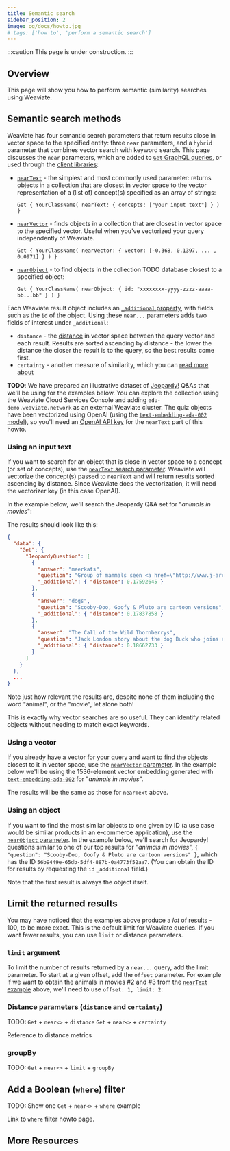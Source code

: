 ```yaml
---
title: Semantic search
sidebar_position: 2
image: og/docs/howto.jpg
# tags: ['how to', 'perform a semantic search']
---
```


:::caution This page is under construction.
:::

## Overview

This page will show you how to perform semantic (similarity) searches using Weaviate.


<BasicPrereqs />

## Semantic search methods

Weaviate has four semantic search parameters that return results close in vector space to the specified entity: three `near` parameters, and a `hybrid` parameter that combines vector search with keyword search. This page discusses the `near` parameters, which are added to [`Get` GraphQL queries](../../api/graphql/get), or used through the [client libraries](../../client-libraries):

* [`nearText`](#using-an-input-text) - the simplest and most commonly used parameter: returns objects in a collection that are closest in vector space to the vector representation of a (list of) concept(s) specified as an array of strings:

  `Get { YourClassName( nearText: { concepts: ["your input text"] } ) }`

* [`nearVector`](#using-a-vector) - finds objects in a collection that are closest in vector space to the specified vector. Useful when you've vectorized your query independently of Weaviate.

  `Get { YourClassName( nearVector: { vector: [-0.368, 0.1397, ... , 0.0971] } ) }`

* [`nearObject`](#using-an-object) - to find objects in the collection TODO database closest to a specified object:

  `Get { YourClassName( nearObject: { id: "xxxxxxxx-yyyy-zzzz-aaaa-bb...bb" } ) }`

Each Weaviate result object includes an [`_additional` property](../../api/graphql/additional-properties/), with fields such as the `id` of the object. Using these `near...` parameters adds two fields of interest under `_additional`:
* `distance` - the [distance](../../api/graphql/additional-properties#distance) in vector space between the query vector and each result. Results are sorted ascending by distance - the lower the distance the closer the result is to the query, so the best results come first.
* `certainty` - another measure of similarity, which you can [read more about](../../api/graphql/additional-properties#certainty-only-for-cosine-distance)

**TODO**: We have prepared an illustrative dataset of [Jeopardy!](https://en.wikipedia.org/wiki/Jeopardy!) Q&As that we'll be using for the examples below. You can explore the collection using the Weaviate Cloud Services Console and adding `edu-demo.weaviate.network` as an external Weaviate cluster. The quiz objects have been vectorized using OpenAI (using the <nobr>[`text-embedding-ada-002` model](https://platform.openai.com/docs/guides/embeddings/what-are-embeddings)</nobr>), so you'll need an [OpenAI API key](https://platform.openai.com/account/api-keys) for the `nearText` part of this howto.


### Using an input text

If you want to search for an object that is close in vector space to a concept (or set of concepts), use the [`nearText` search parameter](../../api/graphql/vector-search-parameters#neartext). Weaviate will vectorize the concept(s) passed to `nearText` and will return results sorted ascending by distance. Since Weaviate does the vectorization, it will need the vectorizer key (in this case OpenAI).

In the example below, we'll search the Jeopardy Q&A set for "_animals in movies_":


<NearText />

The results should look like this:

```json
{
  "data": {
    "Get": {
      "JeopardyQuestion": [
        {
          "answer": "meerkats",
          "question": "Group of mammals seen <a href=\"http://www.j-archive.com/media/1998-06-01_J_28.jpg\" target=\"_blank\">here</a>:  [like Timon in <i>The Lion King</i>]",
          "_additional": { "distance": 0.17592645 }
        },
        {
          "answer": "dogs",
          "question": "Scooby-Doo, Goofy & Pluto are cartoon versions",
          "_additional": { "distance": 0.17837858 }
        },
        {
          "answer": "The Call of the Wild Thornberrys",
          "question": "Jack London story about the dog Buck who joins a Nick cartoon about Eliza, who can talk to animals",
          "_additional": { "distance": 0.18662733 }
        }
      ]
    }
  },
  ...
}
```

Note just how relevant the results are, despite none of them including the word "animal", or the "movie", let alone both!

This is exactly why vector searches are so useful. They can identify related objects without needing to match exact keywords.


### Using a vector

If you already have a vector for your query and want to find the objects closest to it in vector space, use the [`nearVector` parameter](../../api/graphql/vector-search-parameters#nearvector). In the example below we'll be using the 1536-element vector embedding generated with [`text-embedding-ada-002`](https://platform.openai.com/docs/guides/embeddings/what-are-embeddings) for "_animals in movies_".


<NearVector />

The results will be the same as those for `nearText` above.


### Using an object

If you want to find the most similar objects to one given by ID (a use case would be similar products in an e-commerce application), use the [`nearObject` parameter](../../api/graphql/vector-search-parameters#nearobject). In the example below, we'll search for Jeopardy! questions similar to one of our top results for "_animals in movies_", `{ "question": "Scooby-Doo, Goofy & Pluto are cartoon versions" }`, which has the ID `56b9449e-65db-5df4-887b-0a4773f52aa7`. (You can obtain the ID for results by requesting the `id` `_additional` field.)


<NearObject />

Note that the first result is always the object itself.


## Limit the returned results

You may have noticed that the examples above produce a *lot* of results - 100, to be more exact. This is the default limit for Weaviate queries. If you want fewer results, you can use `limit` or distance parameters.


### `limit` argument

To limit the number of results returned by a `near...` query, add the limit parameter. To start at a given offset, add the `offset` parameter. For example if we want to obtain the animals in movies #2 and #3 from the [`nearText` example](#using-an-input-text) above, we'll need to use `offset: 1, limit: 2`:


<LimitOffset />


### Distance parameters (`distance` and `certainty`)

TODO:
`Get` + `near<>` + `distance`
`Get` + `near<>` + `certainty`

Reference to distance metrics

### groupBy

TODO:
`Get` + `near<>` + `limit` + `groupBy`

## Add a Boolean (`where`) filter

TODO:
Show one `Get` + `near<>` + `where` example

Link to `where` filter howto page.


## More Resources


<DocsMoreResources />
